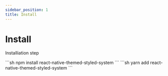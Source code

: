 ```yaml
---
sidebar_position: 1
title: Install
---
```













# Install

Installiation step

<Tabs>
  <TabItem value="npm" label="npm" default>
    ```sh
    npm install react-native-themed-styled-system
    ```
  </TabItem>
  <TabItem value="yarn" label="yarn">
    ```sh
    yarn add react-native-themed-styled-system
    ```
  </TabItem>
</Tabs>

